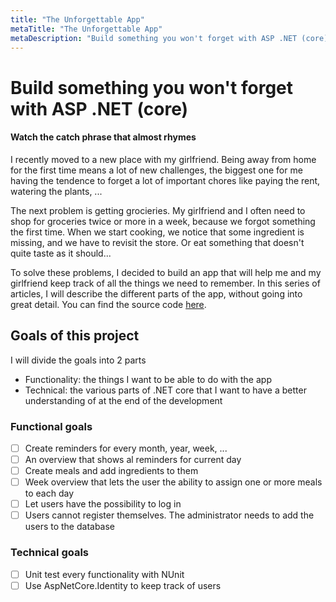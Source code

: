 ```yaml
---
title: "The Unforgettable App"
metaTitle: "The Unforgettable App"
metaDescription: "Build something you won't forget with ASP .NET (core)"
---
```


<b link="https://www.youtube.com/embed/bgmk4W9FDV0"></b>

# Build something you won't forget with ASP .NET (core)

#### Watch the catch phrase that almost rhymes

I recently moved to a new place with my girlfriend. Being away from home for the first time means a lot of new challenges, the biggest one for me having the tendence to forget a lot of important chores like paying the rent, watering the plants, ...

The next problem is getting grocieries. My girlfriend and I often need to shop for groceries twice or more in a week, because we forgot something the first time. When we start cooking, we notice that some ingredient is missing, and we have to revisit the store. Or eat something that doesn't quite taste as it should...

To solve these problems, I decided to build an app that will help me and my girlfriend keep track of all the things we need to remember.
In this series of articles, I will describe the different parts of the app, without going into great detail. You can find the source code [here](www.google.com).

## Goals of this project

I will divide the goals into 2 parts
- Functionality: the things I want to be able to do with the app
- Technical: the various parts of .NET core that I want to have a better understanding of at the end of the development

### Functional goals

- [ ] Create reminders for every month, year, week, ...
- [ ] An overview that shows al reminders for current day
- [ ] Create meals and add ingredients to them
- [ ] Week overview that lets the user the ability to assign one or more meals to each day
- [ ] Let users have the possibility to log in
- [ ] Users cannot register themselves. The administrator needs to add the users to the database

### Technical goals

- [ ] Unit test every functionality with NUnit
- [ ] Use AspNetCore.Identity to keep track of users
